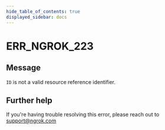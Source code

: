 ```yaml
---
hide_table_of_contents: true
displayed_sidebar: docs
---
```



# ERR_NGROK_223

## Message

`ID` is not a valid resource reference identifier.

<ErrorDetails error="err_ngrok_223" />

## Further help

If you're having trouble resolving this error, please reach out to [support@ngrok.com](mailto:support@ngrok.com?subject=Help%20with%20ERR_NGROK_223)
